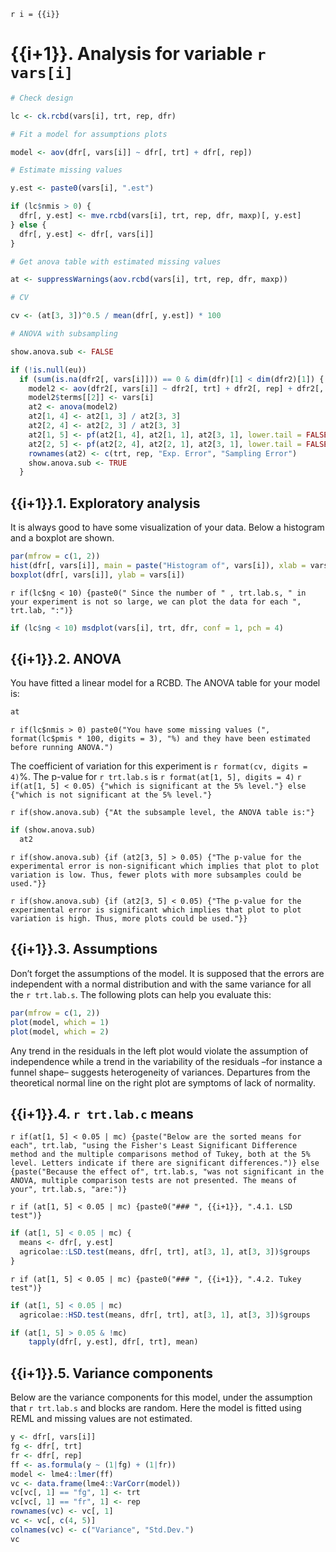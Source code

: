 `r i = {{i}}`

# {{i+1}}. Analysis for variable `r vars[i]`

```r
# Check design

lc <- ck.rcbd(vars[i], trt, rep, dfr)

# Fit a model for assumptions plots

model <- aov(dfr[, vars[i]] ~ dfr[, trt] + dfr[, rep])

# Estimate missing values

y.est <- paste0(vars[i], ".est")

if (lc$nmis > 0) {
  dfr[, y.est] <- mve.rcbd(vars[i], trt, rep, dfr, maxp)[, y.est]
} else {
  dfr[, y.est] <- dfr[, vars[i]]
}

# Get anova table with estimated missing values

at <- suppressWarnings(aov.rcbd(vars[i], trt, rep, dfr, maxp))

# CV

cv <- (at[3, 3])^0.5 / mean(dfr[, y.est]) * 100

# ANOVA with subsampling

show.anova.sub <- FALSE

if (!is.null(eu))
  if (sum(is.na(dfr2[, vars[i]])) == 0 & dim(dfr)[1] < dim(dfr2)[1]) {
    model2 <- aov(dfr2[, vars[i]] ~ dfr2[, trt] + dfr2[, rep] + dfr2[, eu] %in% dfr2[, trt])
    model2$terms[[2]] <- vars[i]
    at2 <- anova(model2)
    at2[1, 4] <- at2[1, 3] / at2[3, 3]
    at2[2, 4] <- at2[2, 3] / at2[3, 3]
    at2[1, 5] <- pf(at2[1, 4], at2[1, 1], at2[3, 1], lower.tail = FALSE)
    at2[2, 5] <- pf(at2[2, 4], at2[2, 1], at2[3, 1], lower.tail = FALSE)
    rownames(at2) <- c(trt, rep, "Exp. Error", "Sampling Error")
    show.anova.sub <- TRUE
  }
```

## {{i+1}}.1. Exploratory analysis

It is always good to have some visualization of your data. Below a histogram and a boxplot are shown.

```r
par(mfrow = c(1, 2))
hist(dfr[, vars[i]], main = paste("Histogram of", vars[i]), xlab = vars[i])
boxplot(dfr[, vars[i]], ylab = vars[i])
```

`r if(lc$ng < 10) {paste0(" Since the number of " , trt.lab.s, " in your experiment is not so large, we can plot the data for each ", trt.lab, ":")}`

```r
if (lc$ng < 10) msdplot(vars[i], trt, dfr, conf = 1, pch = 4)
```

## {{i+1}}.2. ANOVA

You have fitted a linear model for a RCBD. The ANOVA table for your model is:

```r
at
```

`r if(lc$nmis > 0) paste0("You have some missing values (", format(lc$pmis * 100, digits = 3), "%) and they have been estimated before running ANOVA.")`

The coefficient of variation for this experiment is `r format(cv, digits = 4)`%.
The p-value for `r trt.lab.s` is `r format(at[1, 5], digits = 4)`
`r if(at[1, 5] < 0.05) {"which is significant at the 5% level."} else {"which is not significant at the 5% level."}`

`r if(show.anova.sub) {"At the subsample level, the ANOVA table is:"}`

```r
if (show.anova.sub)
  at2
```

`r if(show.anova.sub) {if (at2[3, 5] > 0.05) {"The p-value for the experimental error is non-significant which implies that plot to plot variation is low. Thus, fewer plots with more subsamples could be used."}}`

`r if(show.anova.sub) {if (at2[3, 5] < 0.05) {"The p-value for the experimental error is significant which implies that plot to plot variation is high. Thus, more plots could be used."}}`

## {{i+1}}.3. Assumptions

Don't forget the assumptions of the model. It is supposed that the errors are independent with a normal distribution and with the same variance for all the `r trt.lab.s`. The following plots can help you evaluate this:

```r
par(mfrow = c(1, 2))
plot(model, which = 1)
plot(model, which = 2)
```

Any trend in the residuals in the left plot would violate the assumption of independence while a trend in the variability of the residuals --for instance a funnel shape-- suggests heterogeneity of variances. Departures from the theoretical normal line on the right plot are symptoms of lack of normality.

## {{i+1}}.4. `r trt.lab.c` means

`r if(at[1, 5] < 0.05 | mc) {paste("Below are the sorted means for each", trt.lab, "using the Fisher's Least Significant Difference method and the multiple comparisons method of Tukey, both at the 5% level. Letters indicate if there are significant differences.")} else {paste("Because the effect of", trt.lab.s, "was not significant in the ANOVA, multiple comparison tests are not presented. The means of your", trt.lab.s, "are:")}`

`r if (at[1, 5] < 0.05 | mc) {paste0("### ", {{i+1}}, ".4.1. LSD test")}`

```r
if (at[1, 5] < 0.05 | mc) {
  means <- dfr[, y.est]
  agricolae::LSD.test(means, dfr[, trt], at[3, 1], at[3, 3])$groups
}
```

`r if (at[1, 5] < 0.05 | mc) {paste0("### ", {{i+1}}, ".4.2. Tukey test")}`

```r
if (at[1, 5] < 0.05 | mc)
  agricolae::HSD.test(means, dfr[, trt], at[3, 1], at[3, 3])$groups
```

```r
if (at[1, 5] > 0.05 & !mc)
    tapply(dfr[, y.est], dfr[, trt], mean)
```

## {{i+1}}.5. Variance components

Below are the variance components for this model, under the assumption that `r trt.lab.s` and blocks are random. Here the model is fitted using REML and missing values are not estimated.

```r
y <- dfr[, vars[i]]
fg <- dfr[, trt]
fr <- dfr[, rep]
ff <- as.formula(y ~ (1|fg) + (1|fr))
model <- lme4::lmer(ff)
vc <- data.frame(lme4::VarCorr(model))
vc[vc[, 1] == "fg", 1] <- trt
vc[vc[, 1] == "fr", 1] <- rep
rownames(vc) <- vc[, 1]
vc <- vc[, c(4, 5)]
colnames(vc) <- c("Variance", "Std.Dev.")
vc
```
